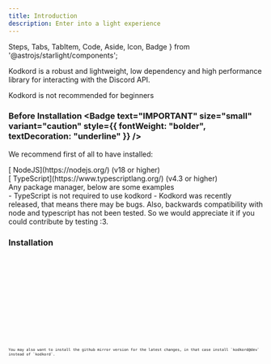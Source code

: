 ```yaml
---
title: Introduction
description: Enter into a light experience
---
```


  Steps, Tabs, TabItem, Code, Aside, Icon, Badge
} from '@astrojs/starlight/components';

Kodkord is a robust and lightweight, low dependency and high performance library for interacting with the Discord API.

<Aside type="caution">Kodkord is not recommended for beginners</Aside>

### Before Installation <Badge text="IMPORTANT" size="small" variant="caution" style={{ fontWeight: "bolder", textDecoration: "underline" }} />
We recommend first of all to have installed:
<div class="div-before-installation">
  <Icon name="right-caret" label=">" class="display-inline" />[<Icon name="node" class="display-inline" /> NodeJS](https://nodejs.org/) (v18 or higher)
</div>
<div class="div-before-installation">
  <Icon name="right-caret" label=">" class="display-inline" />[<Icon name="seti:typescript" class="display-inline" /> TypeScript](https://www.typescriptlang.org/) (v4.3 or higher) <Badge variant="tip" text="OPTIONAL USE"/>
</div>
<div class="div-before-installation">
  <Icon name="right-caret" label=">" class="display-inline" /> Any package manager, below are some examples
</div>

<Aside type="note">
- TypeScript is not required to use kodkord <tr/>
- Kodkord was recently released, that means there may be bugs. Also, backwards compatibility with node and typescript has not been tested. So we would appreciate it if you could contribute by testing :3.
</Aside>

### Installation

<Tabs syncKey="pkg">
  <TabItem label="Bun" icon="bun">
    <Code code=" bun i kodkord" lang="sh" frame="terminal" class="JetBrains-Mono-Semibold" />
  </TabItem>

  <TabItem label="npm" icon="seti:npm">
    <Code code=" npm i kodkord" lang="sh" frame="terminal" class="JetBrains-Mono-Semibold" />
  </TabItem>

  <TabItem label="pnpm" icon="pnpm">
    <Code code="pnpm i kodkord" lang="sh" frame="terminal" class="JetBrains-Mono-Semibold" />
  </TabItem>

  <TabItem label="Yarn" icon="seti:yarn">
    <Code code="yarn add kodkord" lang="sh" frame="terminal" class="JetBrains-Mono-Semibold" />
  </TabItem>
</Tabs>

<Aside type="note">You may also want to install the github mirror version for the latest changes, in that case install `kodkord@dev` instead of `kodkord`.</Aside>